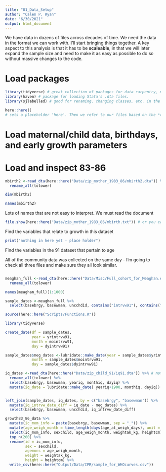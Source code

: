 ```yaml
---
title: "01_Data_Setup"
author: "Calen P. Ryan"
date: "6/30/2021"
output: html_document
---
```


We have data in dozens of files across decades of time. We need the data in the format we can work with. I'll start bringing things together. A key aspect to this analysis is that it has to be **scaleable**, in that we will later expand the sample size and need to make it as easy as possible to do so without massive changes to the code. 



# Load packages
```r
library(tidyverse) # great collection of packages for data carpentry, modelling, and visualization
library(haven) # package for loading Stata's .dta files. 
library(sjlabelled) # good for renaming, changing classes, etc. in the piped dplyr mode

here::here()
# sets a placeholder 'here'. Then we refer to our files based on the *relative* not the *absolute* location.
```



# Load maternal/child data, birthdays, and early growth parameters

# Load and inspect 83-86
```r

mbirth2 <-read_dta(here::here("Data/zip_mother_1983_86/mbirth2.dta")) %>% # note: here::here calls the here function
  rename_all(tolower)

dim(mbirth2)
```

```r
names(mbirth2)
```
Lots of names that are not easy to interpret. We must read the document
```r
file.show(here::here("Data/zip_mother_1983_86/mbirth.txt")) # or you can click on it - easier to 'control + f ' to find words

```

Find the variables that relate to growth in this dataset
```r
print("nothing in here yet - place holder")
```


Find the variables in the 91 dataset that pertain to age

All of the community data was collected on the same day - I'm going to check all three files and make sure they all look similar. 
```r

```

```r
meaghan_full <-read_dta(here::here("Data/Misc/Full_cohort_for_Meaghan.dta")) %>% # note: here::here calls the here function
  rename_all(tolower)

names(meaghan_full)[1:1000]

sample_dates <-meaghan_full %>% 
  select(basebrgy, basewman, uncchdid, contains("intrvw91"), contains("icage91"))
```

```r
source(here::here("Scripts/Functions.R"))

library(tidyverse)

create_date(df = sample_dates, 
            year = yrintrvw91, 
            month = mointrvw91, 
            day = dyintrvw91)

sample_dates$meg_dates <-lubridate::make_date(year = sample_dates$yrintrvw91, 
            month = sample_dates$mointrvw91, 
            day = sample_dates$dyintrvw91)
```

```r
iq_dates <-read_dta(here::here("Data/zip_child_91/iq91.dta")) %>% # note: here::here calls the here function
  rename_all(tolower) %>% 
  select(basebrgy, basewman, yeariq, monthiq, dayiq) %>% 
  mutate(iq_date = lubridate::make_date( yeariq+1900, monthiq, dayiq))



```

```r
left_join(sample_dates, iq_dates, by = c("basebrgy", "basewman")) %>% 
  mutate(iq_intrvw_date_diff = iq_date - meg_dates) %>% 
  select(basebrgy, basewman, uncchdid, iq_intrvw_date_diff) 
```

```r
growth83_86_data %>% 
  mutate(ic_mom_info = paste(basebrgy, basewman, sep = "_")) %>% 
  mutate(age_weigh_month = time_length(days(age_at_weigh_days), unit = "months")) %>% 
  select(ic_mom_info, sexchild, age_weigh_month, weightak_kg, heightcm) %>% 
  top_n(200) %>% 
  rename(id = ic_mom_info, 
         sex = sexchild, 
         agemons = age_weigh_month,
         weight = weightak_kg, 
         height = heightcm) %>% 
  write_csv(here::here("Output/Data/CPR/sample_for_WHOcurves.csv"))
  
  
```

